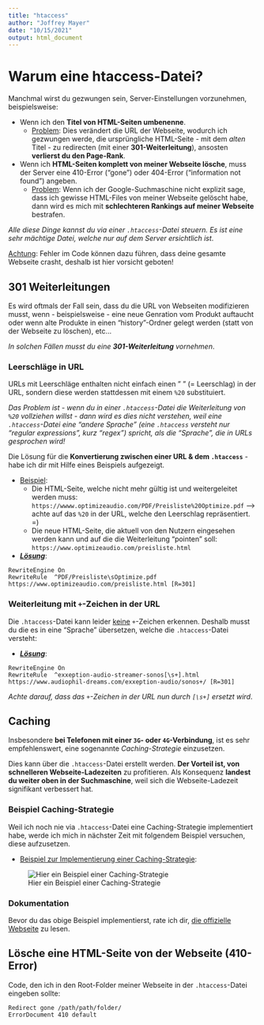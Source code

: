 ```yaml
---
title: "htaccess"
author: "Joffrey Mayer"
date: "10/15/2021"
output: html_document
---
```


# Warum eine htaccess-Datei?

Manchmal wirst du gezwungen sein, Server-Einstellungen vorzunehmen, beispielsweise:

- Wenn ich den **Titel von HTML-Seiten umbenenne**. 
  - <u>Problem</u>: Dies verändert die URL der Webseite, wodurch ich gezwungen werde, die ursprüngliche HTML-Seite - mit dem _alten_ Titel - zu redirecten (mit einer **301-Weiterleitung**), ansosten **verlierst du den Page-Rank**.
- Wenn ich **HTML-Seiten komplett von meiner Webseite lösche**, muss der Server eine 410-Error ("gone") oder 404-Error ("information not found") angeben.
  - <u>Problem</u>: Wenn ich der Google-Suchmaschine nicht explizit sage, dass ich gewisse HTML-Files von meiner Webseite gelöscht habe, dann wird es mich mit **schlechteren Rankings auf meiner Webseite** bestrafen.
  
*Alle diese Dinge kannst du via einer `.htaccess`-Datei steuern. Es ist eine sehr mächtige Datei, welche nur auf dem Server ersichtlich ist*. 

<u>Achtung</u>: Fehler im Code können dazu führen, dass deine gesamte Webseite crasht, deshalb ist hier vorsicht geboten!

## 301 Weiterleitungen

Es wird oftmals der Fall sein, dass du die URL von Webseiten modifizieren musst, wenn - beispielsweise - eine neue Genration vom Produkt auftaucht oder wenn alte Produkte in einen "history"-Ordner gelegt werden (statt von der Webseite zu löschen), etc...

_In solchen Fällen musst du eine **301-Weiterleitung** vornehmen_.

### Leerschläge in URL

URLs mit Leerschläge enthalten nicht einfach einen " " (= Leerschlag) in der URL, sondern diese werden stattdessen mit einem `%20` substituiert. 

_Das Problem ist - wenn du in einer `.htaccess`-Datei die Weiterleitung von `%20` vollziehen willst - dann wird es dies nicht verstehen, weil eine `.htaccess`-Datei eine "andere Sprache" (eine `.htaccess` versteht nur "regular expressions", kurz "regex") spricht, als die "Sprache", die in URLs gesprochen wird!_

Die Lösung für die **Konvertierung zwischen einer URL & dem `.htaccess`** - habe ich dir mit Hilfe eines Beispiels aufgezeigt.

- <u>Beispiel</u>: 
  - Die HTML-Seite, welche nicht mehr gültig ist und weitergeleitet werden muss: `https://wwww.optimizeaudio.com/PDF/Preisliste%20Optimize.pdf` --> achte auf das `%20` in der URL, welche den Leerschlag repräsentiert. =)
  - Die neue HTML-Seite, die aktuell von den Nutzern eingesehen werden kann und auf die die Weiterleitung "pointen" soll: `https://www.optimizeaudio.com/preisliste.html`

- ***<u>Lösung</u>***:

```
RewriteEngine On
RewriteRule  ^PDF/Preisliste\sOptimize.pdf https://www.optimizeaudio.com/preisliste.html [R=301]
```

### Weiterleitung mit `+`-Zeichen in der URL

Die `.htaccess`-Datei kann leider <u>keine</u> `+`-Zeichen erkennen. Deshalb musst du die es in eine "Sprache" übersetzen, welche die `.htaccess`-Datei versteht:

- ***<u>Lösung</u>***:

```
RewriteEngine On
RewriteRule  ^exxeption-audio-streamer-sonos[\s+].html https://www.audiophil-dreams.com/exxeption-audio/sonos+/ [R=301]
```

*Achte darauf, dass das `+`-Zeichen in der URL nun durch `[\s+]` ersetzt wird*.

## Caching 

Insbesondere **bei Telefonen mit einer `3G`- oder `4G`-Verbindung**, ist es sehr empfehlenswert, eine sogenannte *Caching-Strategie* einzusetzen. 

Dies kann über die `.htaccess`-Datei erstellt werden. **Der Vorteil ist, von schnelleren Webseite-Ladezeiten** zu profitieren. Als Konsequenz **landest du weiter oben in der Suchmaschine**, weil sich die Webseite-Ladezeit signifikant verbessert hat.

### Beispiel Caching-Strategie

Weil ich noch nie via `.htaccess`-Datei eine Caching-Strategie implementiert habe, werde ich mich in nächster Zeit mit folgendem Beispiel versuchen, diese aufzusetzen.

- <u>Beispiel zur Implementierung einer Caching-Strategie</u>:

![Hier ein Beispiel einer Caching-Strategie](./bilder/htaccess/caching-strat-example.png)

### Dokumentation

Bevor du das obige Beispiel implementierst, rate ich dir, [die offizielle Webseite](https://httpd.apache.org/docs/2.2/mod/mod_expires.html) zu lesen.
  
## Lösche eine HTML-Seite von der Webseite (410-Error)
  
Code, den ich in den Root-Folder meiner Webseite in der `.htaccess`-Datei eingeben sollte:

```
Redirect gone /path/path/folder/
ErrorDocument 410 default
```

